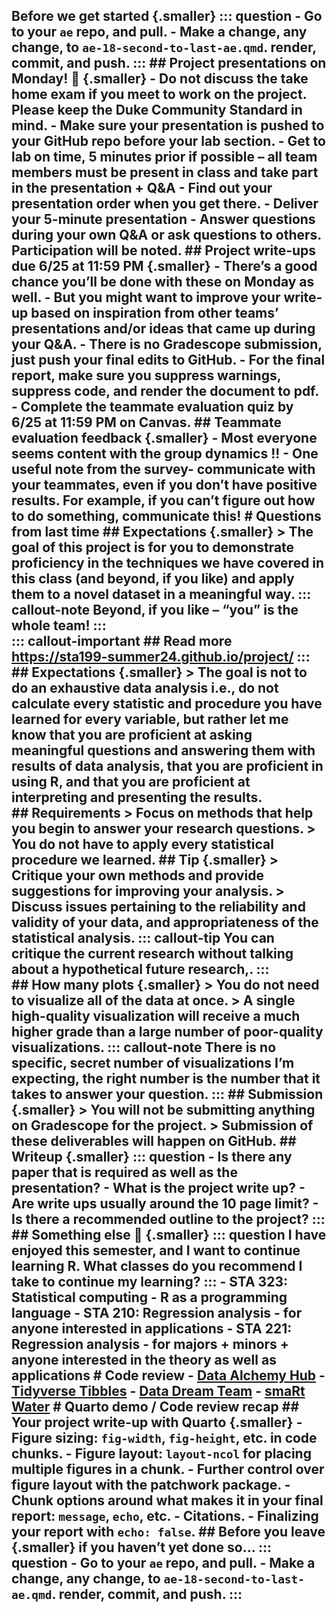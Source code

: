 ## Before we get started {.smaller} ::: question - Go to your `ae` repo, and pull. - Make a change, any change, to `ae-18-second-to-last-ae.qmd`. render, commit, and push. ::: ## Project presentations on Monday! 🥳 {.smaller} - **Do not discuss the take home exam if you meet to work on the project.** Please keep the Duke Community Standard in mind. - Make sure your presentation is pushed to your GitHub repo before your lab section. - Get to lab on time, 5 minutes prior if possible -- **all team members must be present in class and take part in the presentation + Q&A** - Find out your presentation order when you get there. - Deliver your 5-minute presentation - Answer questions during your own Q&A or ask questions to others. Participation will be noted. ## Project write-ups due 6/25 at 11:59 PM {.smaller} - There's a good chance you'll be done with these on Monday as well. - But you might want to improve your write-up based on inspiration from other teams' presentations and/or ideas that came up during your Q&A. - There is no Gradescope submission, just push your final edits to GitHub. - For the final report, make sure you suppress warnings, suppress code, and render the document to pdf. - **Complete the teammate evaluation quiz by 6/25 at 11:59 PM on Canvas.** ## Teammate evaluation feedback {.smaller} - Most everyone seems content with the group dynamics !! - One useful note from the survey- communicate with your teammates, even if you don't have positive results. For example, if you can't figure out how to do something, communicate this! # Questions from last time ## Expectations {.smaller} > The goal of this project is for you to demonstrate proficiency in the techniques we have covered in this class (and beyond, if you like) and apply them to a novel dataset in a meaningful way. ::: callout-note Beyond, if you like -- "you" is the whole team! ::: <br> ::: callout-important ## Read more <https://sta199-summer24.github.io/project/> ::: ## Expectations {.smaller} > The goal is not to do an exhaustive data analysis i.e., do not calculate every statistic and procedure you have learned for every variable, but rather let me know that you are proficient at asking meaningful questions and answering them with results of data analysis, that you are proficient in using R, and that you are proficient at interpreting and presenting the results. <br> ## Requirements > Focus on methods that help you begin to answer your research questions. > You do not have to apply every statistical procedure we learned. ## Tip {.smaller} > Critique your own methods and provide suggestions for improving your analysis. > Discuss issues pertaining to the reliability and validity of your data, and appropriateness of the statistical analysis. ::: callout-tip You can critique the current research without talking about a hypothetical future research,. ::: <br> ## How many plots {.smaller} > You do not need to visualize all of the data at once. > A single high-quality visualization will receive a much higher grade than a large number of poor-quality visualizations. ::: callout-note There is no specific, secret number of visualizations I'm expecting, the right number is the number that it takes to answer your question. ::: ## Submission {.smaller} > You will not be submitting anything on Gradescope for the project. > Submission of these deliverables will happen on GitHub. ## Writeup {.smaller} ::: question - Is there any paper that is required as well as the presentation? - What is the project write up? - Are write ups usually around the 10 page limit? - Is there a recommended outline to the project? ::: ## Something else 💛 {.smaller} ::: question I have enjoyed this semester, and I want to continue learning R. What classes do you recommend I take to continue my learning? ::: - STA 323: Statistical computing - R as a programming language - STA 210: Regression analysis - for anyone interested in applications - STA 221: Regression analysis - for majors + minors + anyone interested in the theory as well as applications # Code review - [Data Alchemy Hub](https://github.com/sta199-s24/project-data_alch) - [Tidyverse Tibbles](https://github.com/sta199-s24/project-tidyverse_tibbles) - [Data Dream Team](https://github.com/sta199-s24/project-data_dream_team) - [smaRt Water](https://github.com/sta199-s24/project-smaRt_water) # Quarto demo / Code review recap ## Your project write-up with Quarto {.smaller} - Figure sizing: `fig-width`, `fig-height`, etc. in code chunks. - Figure layout: `layout-ncol` for placing multiple figures in a chunk. - Further control over figure layout with the **patchwork** package. - Chunk options around what makes it in your final report: `message`, `echo`, etc. - Citations. - Finalizing your report with `echo: false`. ## Before you leave {.smaller} if you haven't yet done so... ::: question - Go to your `ae` repo, and pull. - Make a change, any change, to `ae-18-second-to-last-ae.qmd`. render, commit, and push. :::